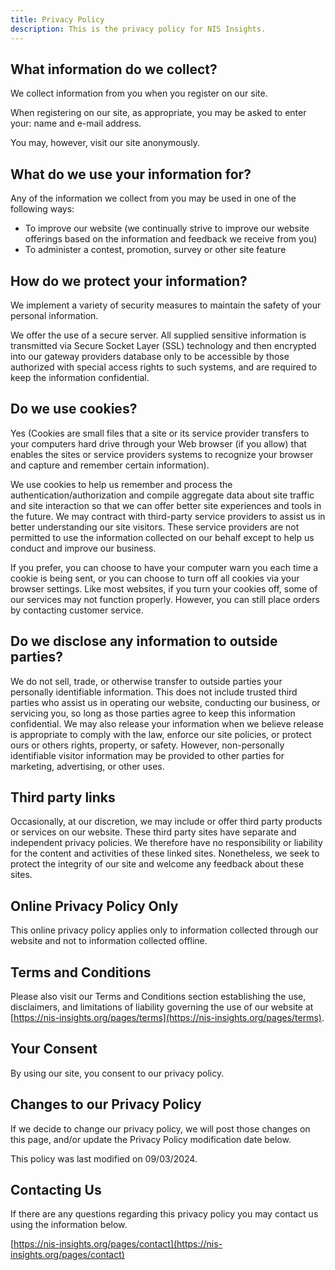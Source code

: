 ```yaml
---
title: Privacy Policy
description: This is the privacy policy for NIS Insights.
---
```


## What information do we collect?

We collect information from you when you register on our site.

When registering on our site, as appropriate, you may be asked to enter your: name and e-mail address.

You may, however, visit our site anonymously.

## What do we use your information for?

Any of the information we collect from you may be used in one of the following ways:

- To improve our website (we continually strive to improve our website offerings based on the information and feedback we receive from you)
- To administer a contest, promotion, survey or other site feature

## How do we protect your information?

We implement a variety of security measures to maintain the safety of your personal information.

We offer the use of a secure server. All supplied sensitive information is transmitted via Secure Socket Layer (SSL) technology and then encrypted into our gateway providers database only to be accessible by those authorized with special access rights to such systems, and are required to keep the information confidential.

## Do we use cookies?

Yes (Cookies are small files that a site or its service provider transfers to your computers hard drive through your Web browser (if you allow) that enables the sites or service providers systems to recognize your browser and capture and remember certain information).

We use cookies to help us remember and process the authentication/authorization and compile aggregate data about site traffic and site interaction so that we can offer better site experiences and tools in the future. We may contract with third-party service providers to assist us in better understanding our site visitors. These service providers are not permitted to use the information collected on our behalf except to help us conduct and improve our business.

If you prefer, you can choose to have your computer warn you each time a cookie is being sent, or you can choose to turn off all cookies via your browser settings. Like most websites, if you turn your cookies off, some of our services may not function properly. However, you can still place orders by contacting customer service.

## Do we disclose any information to outside parties?

We do not sell, trade, or otherwise transfer to outside parties your personally identifiable information. This does not include trusted third parties who assist us in operating our website, conducting our business, or servicing you, so long as those parties agree to keep this information confidential. We may also release your information when we believe release is appropriate to comply with the law, enforce our site policies, or protect ours or others rights, property, or safety. However, non-personally identifiable visitor information may be provided to other parties for marketing, advertising, or other uses.

## Third party links

Occasionally, at our discretion, we may include or offer third party products or services on our website. These third party sites have separate and independent privacy policies. We therefore have no responsibility or liability for the content and activities of these linked sites. Nonetheless, we seek to protect the integrity of our site and welcome any feedback about these sites.

## Online Privacy Policy Only

This online privacy policy applies only to information collected through our website and not to information collected offline.

## Terms and Conditions

Please also visit our Terms and Conditions section establishing the use, disclaimers, and limitations of liability governing the use of our website at [https://nis-insights.org/pages/terms](https://nis-insights.org/pages/terms).

## Your Consent

By using our site, you consent to our privacy policy.

## Changes to our Privacy Policy

If we decide to change our privacy policy, we will post those changes on this page, and/or update the Privacy Policy modification date below.

This policy was last modified on 09/03/2024.

## Contacting Us

If there are any questions regarding this privacy policy you may contact us using the information below.

[https://nis-insights.org/pages/contact](https://nis-insights.org/pages/contact)
